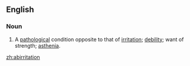 ==English==

===Noun===
{{en-noun}}

# {{medicine}} A [[pathological]] condition opposite to that of [[irritation]]; [[debility]]; want of strength; [[asthenia]].

[[zh:abirritation]]